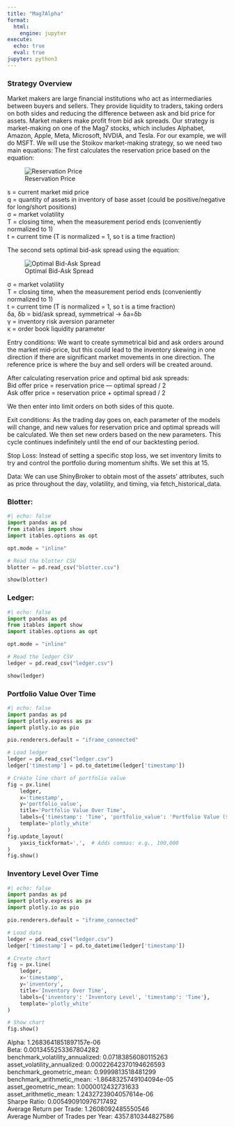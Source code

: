 ```yaml
---
title: "Mag7Alpha"
format:
  html:
    engine: jupyter
execute:
  echo: true
  eval: true
jupyter: python3
---
```


### **Strategy Overview** {.test}
Market makers are large financial institutions who act as intermediaries between buyers and sellers. They provide liquidity to traders, taking orders on both sides and reducing the difference between ask and bid price for assets. Market makers make profit from bid ask spreads.
Our strategy is market-making on one of the Mag7 stocks, which includes Alphabet, Amazon, Apple, Meta, Microsoft, NVDIA, and Tesla. For our example, we will do MSFT. We will use the Stoikov market-making strategy, so we need two main equations:
The first calculates the reservation price based on the equation:

![Reservation Price](Equation.png)

s = current market mid price<br>
q = quantity of assets in inventory of base asset (could be positive/negative for long/short positions)<br>
σ = market volatility<br>
T = closing time, when the measurement period ends (conveniently normalized to 1)<br>
t = current time (T is normalized = 1, so t is a time fraction)<br>

The second sets optimal bid-ask spread using the equation:

![Optimal Bid-Ask Spread](BidaskSpread.png)

σ = market volatility<br>
T = closing time, when the measurement period ends (conveniently normalized to 1)<br>
t = current time (T is normalized = 1, so t is a time fraction)<br>
δa, δb = bid/ask spread, symmetrical → δa=δb<br>
γ = inventory risk aversion parameter<br>
κ = order book liquidity parameter<br>

Entry conditions:
We want to create symmetrical bid and ask orders around the market mid-price, but this could lead to the inventory skewing in one direction if there are significant market movements in one direction. The reference price is where the buy and sell orders will be created around.

After calculating reservation price and optimal bid ask spreads:<br>
Bid offer price = reservation price — optimal spread / 2<br>
Ask offer price = reservation price + optimal spread / 2<br>

We then enter into limit orders on both sides of this quote.


Exit conditions:
As the trading day goes on, each parameter of the models will change, and new values for reservation price and optimal spreads will be calculated. We then  set new orders based on the new parameters. This cycle continues indefinitely until the end of our backtesting period.

Stop Loss:
Instead of setting a specific stop loss, we set inventory limits to try and control the portfolio during momentum shifts. We set this at 15.

Data:
We can use ShinyBroker to obtain most of the assets’ attributes, such as price throughout the day, volatility, and timing, via fetch_historical_data.


### Blotter:
```python
#| echo: false
import pandas as pd
from itables import show
import itables.options as opt

opt.mode = "inline"

# Read the blotter CSV
blotter = pd.read_csv("blotter.csv")

show(blotter)

```

### Ledger:
```python
#| echo: false
import pandas as pd
from itables import show
import itables.options as opt

opt.mode = "inline"

# Read the ledger CSV
ledger = pd.read_csv("ledger.csv")

show(ledger)

```

### Portfolio Value Over Time
```python
#| echo: false
import pandas as pd
import plotly.express as px
import plotly.io as pio

pio.renderers.default = "iframe_connected"

# Load ledger
ledger = pd.read_csv("ledger.csv")
ledger['timestamp'] = pd.to_datetime(ledger['timestamp'])

# Create line chart of portfolio value
fig = px.line(
    ledger,
    x='timestamp',
    y='portfolio_value',
    title='Portfolio Value Over Time',
    labels={'timestamp': 'Time', 'portfolio_value': 'Portfolio Value ($)'},
    template='plotly_white'
)
fig.update_layout(
    yaxis_tickformat=',',  # Adds commas: e.g., 100,000
)
fig.show()
```


### Inventory Level Over Time
```python
#| echo: false
import pandas as pd
import plotly.express as px
import plotly.io as pio

pio.renderers.default = "iframe_connected"

# Load data
ledger = pd.read_csv("ledger.csv")
ledger['timestamp'] = pd.to_datetime(ledger['timestamp'])

# Create chart
fig = px.line(
    ledger,
    x='timestamp',
    y='inventory',
    title='Inventory Over Time',
    labels={'inventory': 'Inventory Level', 'timestamp': 'Time'},
    template='plotly_white'
)

# Show chart
fig.show()

```

Alpha: 1.2683641851897157e-06<br>
Beta: 0.0013455253367804282<br>
benchmark_volatility_annualized: 0.07183856080115263<br>
asset_volatility_annualized: 0.00022642370194626593<br>
benchmark_geometric_mean: 0.9999813518481299<br>
benchmark_arithmetic_mean: -1.8648325749104094e-05<br>
asset_geometric_mean: 1.0000012432731633<br>
asset_arithmetic_mean: 1.2432723904057614e-06<br>
Sharpe Ratio: 0.005490910976717492<br>
Average Return per Trade: 1.2608092485550546<br>
Average Number of Trades per Year: 4357.810344827586<br>